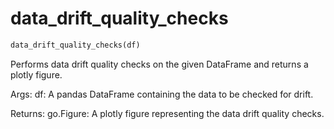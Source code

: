 # data_drift_quality_checks { #srinivasan_ai_839.data_drift_quality_checks }

```python
data_drift_quality_checks(df)
```

Performs data drift quality checks on the given DataFrame and returns a plotly figure.

Args:
    df: A pandas DataFrame containing the data to be checked for drift.

Returns:
    go.Figure: A plotly figure representing the data drift quality checks.